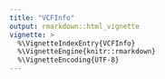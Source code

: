 ```yaml
---
title: "VCFInfo"
output: rmarkdown::html_vignette
vignette: >
  %\VignetteIndexEntry{VCFInfo}
  %\VignetteEngine{knitr::rmarkdown}
  %\VignetteEncoding{UTF-8}
---
```

